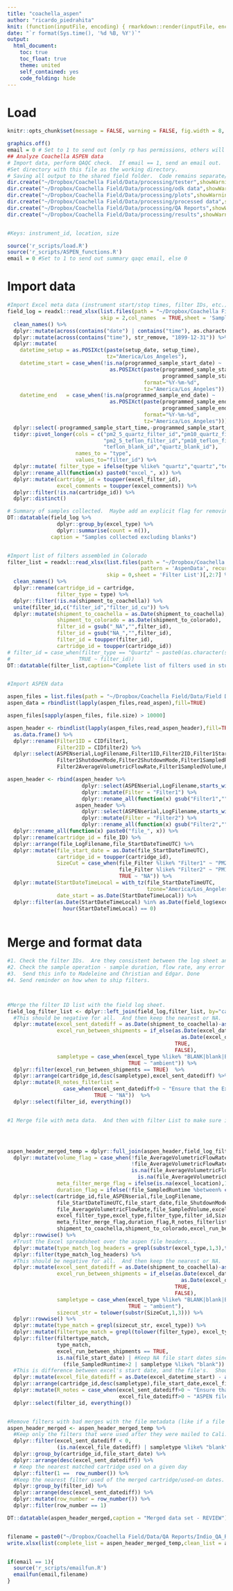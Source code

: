```yaml
---
title: "coachella_aspen"
author: "ricardo_piedrahita"
knit: (function(inputFile, encoding) { rmarkdown::render(inputFile, encoding = encoding, output_file = paste0(substr(inputFile,1,nchar(inputFile)-4),Sys.Date(),'.html'))})
date: "`r format(Sys.time(), '%d %B, %Y')`"
output: 
  html_document:
    toc: true
    toc_float: true
    theme: united
    self_contained: yes
    code_folding: hide
---
```


# Load


```r
knitr::opts_chunk$set(message = FALSE, warning = FALSE, fig.width = 8, fig.height = 4)

graphics.off()
email = 0 # Set to 1 to send out (only rp has permissions, others will fail)
## Analyze Coachella ASPEN data
# Import data, perform QAQC check.  If email == 1, send an email out.
#Set directory with this file as the working directory.
# Saving all output to the shared field folder.  Code remains separate/isolated.
dir.create("~/Dropbox/Coachella Field/Data/processing/tester",showWarnings = F)
dir.create("~/Dropbox/Coachella Field/Data/processing/odk data",showWarnings = F)  #Put odk data downloads into here.
dir.create("~/Dropbox/Coachella Field/Data/processing/plots",showWarnings = F)
dir.create("~/Dropbox/Coachella Field/Data/processing/processed data",showWarnings = F)
dir.create("~/Dropbox/Coachella Field/Data/processing/QA Reports",showWarnings = F)
dir.create("~/Dropbox/Coachella Field/Data/processing/results",showWarnings = F)


#Keys: instrument_id, location, size

source('r_scripts/load.R')
source('r_scripts/ASPEN_functions.R')
email = 0 #Set to 1 to send out summary qaqc email, else 0


```

# Import data

```r


#Import Excel meta data (instrument start/stop times, filter IDs, etc.)
field_log = readxl::read_xlsx(list.files(path = "~/Dropbox/Coachella Field/Data",pattern = 'AspenData', recursive = T, full.names = T),
                              skip = 2,col_names  = TRUE,sheet = 'Sample Form Data') %>%
  clean_names() %>% 
  dplyr::mutate(across(contains("date") | contains("time"), as.character)) %>%
  dplyr::mutate(across(contains("time"), str_remove, "1899-12-31")) %>%
  dplyr::mutate(
    datetime_setup = as.POSIXct(paste(setup_date, setup_time),
                                tz="America/Los_Angeles"),
    datetime_start = case_when(!is.na(programmed_sample_start_date) ~
                                 as.POSIXct(paste(programmed_sample_start_date,
                                                  programmed_sample_start_time),
                                            format="%Y-%m-%d",
                                            tz="America/Los_Angeles")),
    datetime_end   = case_when(!is.na(programmed_sample_end_date) ~
                                 as.POSIXct(paste(programmed_sample_end_time,
                                                  programmed_sample_end_time),
                                            format="%Y-%m-%d",
                                            tz="America/Los_Angeles"))) %>% 
  dplyr::select(-programmed_sample_start_time,-programmed_sample_start_date,-programmed_sample_end_time,-programmed_sample_end_date) %>% 
  tidyr::pivot_longer(cols = c("pm2_5_quartz_filter_id","pm10_quartz_filter_id",
                               "pm2_5_teflon_filter_id","pm10_teflon_filter_id",
                               "teflon_blank_id","quartz_blank_id"),
                      names_to = "type",
                      values_to="filter_id") %>% 
  dplyr::mutate( filter_type = ifelse(type %like% "quartz","quartz","teflon")) %>% 
  dplyr::rename_all(function(x) paste0("excel_", x)) %>% 
  dplyr::mutate(cartridge_id = toupper(excel_filter_id),
                excel_comments = toupper(excel_comments)) %>% 
  dplyr::filter(!is.na(cartridge_id)) %>% 
  dplyr::distinct()

# Summary of samples collected.  Maybe add an explicit flag for removing data with less than 48h runtime?
DT::datatable(field_log %>% 
                dplyr::group_by(excel_type) %>% 
                dplyr::summarise(count = n()),
              caption = "Samples collected excluding blanks")


#Import list of filters assembled in Colorado
filter_list = readxl::read_xlsx(list.files(path = "~/Dropbox/Coachella Field/Data",
                                           pattern = 'AspenData', recursive = T, full.names = T),
                                skip = 0,sheet = 'Filter List')[,2:7] %>% 
  clean_names() %>% 
  dplyr::rename(cartridge_id = cartridge,
                filter_type = type) %>% 
  dplyr::filter(!is.na(shipment_to_coachella)) %>% 
  unite(filter_id,c("filter_id","filter_id_cu")) %>% 
  dplyr::mutate(shipment_to_coachella = as.Date(shipment_to_coachella),
                shipment_to_colorado = as.Date(shipment_to_colorado),
                filter_id = gsub("_NA","",filter_id),
                filter_id = gsub("NA_","",filter_id),
                filter_id = toupper(filter_id),
                cartridge_id = toupper(cartridge_id))
# filter_id = case_when(filter_type == "Quartz" ~ paste0(as.character(shipment_to_coachella),"_",cartridge_id),
#                      TRUE ~ filter_id))
DT::datatable(filter_list,caption="Complete list of filters used in study")


#Import ASPEN data

aspen_files = list.files(path = "~/Dropbox/Coachella Field/Data/Field Data Collected",pattern = 'ASPEN00', recursive = T, full.names = T)
aspen_data = rbindlist(lapply(aspen_files,read_aspen),fill=TRUE) 

aspen_files[sapply(aspen_files, file.size) > 10000]

aspen_header <- rbindlist(lapply(aspen_files,read_aspen_header),fill=TRUE) %>% 
  as.data.frame() %>% 
  dplyr::rename(Filter1ID = CIDfilter1,
                Filter2ID = CIDfilter2) %>% 
  dplyr::select(ASPENserial,LogFilename,Filter1ID,Filter2ID,Filter1StartDateTimeUTC,Filter2StartDateTimeUTC,EndDateTimeUTC,
                Filter1ShutdownMode,Filter2ShutdownMode,Filter1SampledRuntime,Filter2SampledRuntime,Filter1AverageVolumetricFlowRate,
                Filter2AverageVolumetricFlowRate,Filter1SampledVolume,Filter2SampledVolume) 

aspen_header <- rbind(aspen_header %>% 
                        dplyr::select(ASPENserial,LogFilename,starts_with("Filter1")) %>% 
                        dplyr::mutate(Filter = "Filter1") %>% 
                        dplyr::rename_all(function(x) gsub("Filter1","", x)),
                      aspen_header %>% 
                        dplyr::select(ASPENserial,LogFilename,starts_with("Filter2")) %>% 
                        dplyr::mutate(Filter = "Filter2") %>% 
                        dplyr::rename_all(function(x) gsub("Filter2","", x))) %>% 
  dplyr::rename_all(function(x) paste0("file_", x)) %>% 
  dplyr::rename(cartridge_id = file_ID) %>% 
  dplyr::arrange(file_LogFilename,file_StartDateTimeUTC) %>% 
  dplyr::mutate(file_start_date = as.Date(file_StartDateTimeUTC),
                cartridge_id = toupper(cartridge_id),
                SizeCut = case_when(file_Filter %like% "Filter1" ~ "PM2.5",
                                    file_Filter %like% "Filter2" ~ "PM10",
                                    TRUE ~ "NA")) %>% 
  dplyr::mutate(StartDateTimeLocal = with_tz(file_StartDateTimeUTC, 
                                             tzone="America/Los_Angeles"),
                date_start = as.Date(StartDateTimeLocal)) %>%
  dplyr::filter(as.Date(StartDateTimeLocal) %in% as.Date(field_log$excel_datetime_start) | 
                  hour(StartDateTimeLocal) == 0)



```

# Merge and format data


```r

#1. Check the filter IDs.  Are they consistent between the log sheet and the instrument?
#2. Check the sample operation - sample duration, flow rate, any error messages.  Done.
#3.  Send this info to Madeleine and Christian and Edgar. Done
#4. Send reminder on how when to ship filters.



#Merge the filter ID list with the field log sheet.
field_log_filter_list <- dplyr::left_join(field_log,filter_list, by="cartridge_id") %>% 
  #This should be negative for all.  And then keep the nearest or NA.  Date sent it TO Cali.
  dplyr::mutate(excel_sent_datediff = as.Date(shipment_to_coachella)-as.Date(excel_datetime_start), 
                excel_run_between_shipments = if_else(as.Date(excel_datetime_start) > as.Date(shipment_to_coachella) &
                                                        as.Date(excel_datetime_start) < as.Date(shipment_to_colorado),
                                                      TRUE,
                                                      FALSE),
                sampletype = case_when(excel_type %like% "BLANK|blank|Blank" ~ "blank",
                                       TRUE ~ "ambient")) %>% 
  dplyr::filter(excel_run_between_shipments == TRUE)  %>% 
  dplyr::arrange(cartridge_id,desc(sampletype),excel_sent_datediff) %>% 
  dplyr::mutate(R_notes_filterlist = 
                  case_when(excel_sent_datediff>0 ~ "Ensure that the Excel file is up to date, and not merging with another row on Cartridge ID incorrectly.",
                            TRUE ~ "NA"))  %>%
  dplyr::select(filter_id, everything())


#1 Merge file with meta data.  And then with filter List to make sure it exists therein




aspen_header_merged_temp = dplyr::full_join(aspen_header,field_log_filter_list,by = c("cartridge_id")) %>% 
  dplyr::mutate(volume_flag = case_when(!file_AverageVolumetricFlowRate %between% c(1.8,2.2) ~ 1,
                                        !file_AverageVolumetricFlowRate %between% c(1.8,2.2) ~ 1,
                                        is.na(file_AverageVolumetricFlowRate) | 
                                          is.na(file_AverageVolumetricFlowRate) ~ 0 ),
                meta_filter_merge_flag = ifelse(is.na(excel_location),1,0),
                duration_flag = ifelse(!file_SampledRuntime %between% c(43.2,52.8),1,0)) %>% 
  dplyr::select(cartridge_id,file_ASPENserial,file_LogFilename,
                file_StartDateTimeUTC,file_start_date,file_ShutdownMode,file_SampledRuntime,
                file_AverageVolumetricFlowRate,file_SampledVolume,excel_datetime_start,
                excel_filter_type,excel_type,filter_type,filter_id,SizeCut,volume_flag,
                meta_filter_merge_flag,duration_flag,R_notes_filterlist,excel_comments,
                shipment_to_coachella,shipment_to_colorado,excel_run_between_shipments) %>%
  dplyr::rowwise() %>% 
  #Trust the Excel spreadsheet over the aspen file headers...
  dplyr::mutate(type_match_log_headers = grepl(substr(excel_type,1,3),tolower(substr(SizeCut,1,3)))) %>% 
  dplyr::filter(type_match_log_headers) %>% 
  #This should be negative for all.  And then keep the nearest or NA.  Date sent it TO Cali.
  dplyr::mutate(excel_sent_datediff = as.Date(shipment_to_coachella)-as.Date(excel_datetime_start), 
                excel_run_between_shipments = if_else(as.Date(excel_datetime_start) > as.Date(shipment_to_coachella) &
                                                        as.Date(excel_datetime_start) < as.Date(shipment_to_colorado),
                                                      TRUE,
                                                      FALSE),
                sampletype = case_when(excel_type %like% "BLANK|blank|Blank" ~ "blank",
                                       TRUE ~ "ambient"),
                sizecut_str = tolower(substr(SizeCut,1,3))) %>% 
  dplyr::rowwise() %>% 
  dplyr::mutate(type_match = grepl(sizecut_str, excel_type)) %>%
  dplyr::mutate(filtertype_match = grepl(tolower(filter_type), excel_type)) %>%
  dplyr::filter(filtertype_match,
                type_match,
                excel_run_between_shipments == TRUE,
                is.na(file_start_date) | #Keep NA file start dates since some files were not saved.
                  (file_SampledRuntime>2 | sampletype %like% "blank"))  %>% #Runs less than 1 hour are from tests.
  #This is difference between excel's start date, and the file's.  Should be 0.
  dplyr::mutate(excel_file_datediff = as.Date(excel_datetime_start) - as.Date(file_start_date)) %>% #Should be negative, and nearest!
  dplyr::arrange(cartridge_id,desc(sampletype),file_start_date,excel_file_datediff) %>% 
  dplyr::mutate(R_notes = case_when(excel_sent_datediff>0 ~ "Ensure that the Excel file is up to date, and not merging with another row on Cartridge ID incorrectly.",
                                    excel_file_datediff>0 ~ "ASPEN file may be missing, impute data as possible"))  %>%
  dplyr::select(filter_id, everything())


#Remove filters with bad merges with the file metadata (like if a file is missing)
aspen_header_merged <- aspen_header_merged_temp %>% 
  #Keep only the filters that were used after they were mailed to Cali.
  dplyr::filter(excel_sent_datediff < 0,
                (is.na(excel_file_datediff) | sampletype %like% "blank" | abs(excel_file_datediff) < 2))  %>% #Set to 2 to give some leeway in bad data entry.
  dplyr::group_by(cartridge_id,file_start_date) %>% 
  dplyr::arrange(desc(excel_sent_datediff)) %>% 
  # Keep the nearest matched cartridge used on a given day
  dplyr::filter(1 ==  row_number()) %>% 
  #Keep the nearest filter used of the merged cartridge/used-on dates.
  dplyr::group_by(filter_id) %>% 
  dplyr::arrange(desc(excel_sent_datediff)) %>% 
  dplyr::mutate(row_number = row_number()) %>% 
  dplyr::filter(row_number == 1)

DT::datatable(aspen_header_merged,caption = "Merged data set - REVIEW")


filename = paste0("~/Dropbox/Coachella Field/Data/QA Reports/Indio_QA_Report_",  Sys.Date(), ".xlsx")
write.xlsx(list(complete_list = aspen_header_merged_temp,clean_list = aspen_header_merged),file = filename)


if(email == 1){
  source('r_scripts/emailfun.R')
  emailfun(email,filename)
}


```
